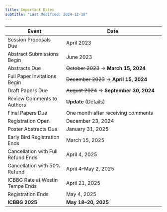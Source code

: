 ```yaml
---
title: Important Dates
subtitle: "Last Modified: 2024-12-18"
---
```


| Event                              | Date                                                      |
|------------------------------------|-----------------------------------------------------------|
| Session Proposals Due              | April 2023                                                |
| Abstract Submissions Begin         | June 2023                                                 |
| Abstracts Due                      | ~~October 2023~~ → [**March 15, 2024**]{.highlight}       |
| Full Paper Invitations Begin       | ~~December 2023~~ → [**April 15, 2024**]{.highlight}      |
| Draft Papers Due                   | ~~August 2024~~ → [**September 30, 2024**]{.highlight}    |
| Review Comments to Authors         | [**Update**]{.highlight} ([Details](./review-update.qmd)) |
| Final Papers Due                   | [One month after receiving comments]{.highlight}          |
| Registration Open                  | December 23, 2024                                         |
| Poster Abstracts Due               | January 31, 2025                                          |
| Early Bird Registration Ends       | March 15, 2025                                            |
| Cancellation with Full Refund Ends | April 4, 2025                                             |
| Cancellation with 50% Refund       | April 4–May 2, 2025                                       |
| ICBBG Rate at Westin Tempe Ends    | April 21, 2025                                            |
| Registration Ends                  | May 4, 2025                                               |
| **ICBBG 2025**                     | **May 18–20, 2025**                                       |
